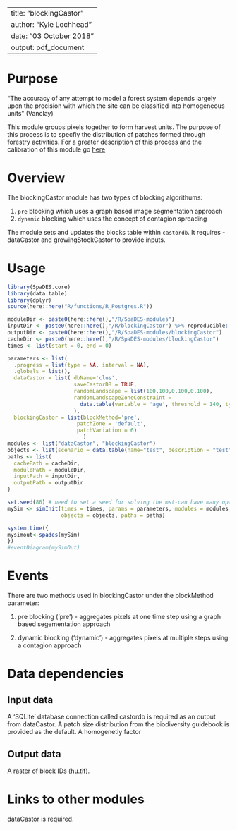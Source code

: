 <!--
Copyright 2023 Province of British Columbia
 
Licensed under the Apache License, Version 2.0 (the "License");
you may not use this file except in compliance with the License.
You may obtain a copy of the License at
 
http://www.apache.org/licenses/LICENSE-2.0
 
Unless required by applicable law or agreed to in writing, software distributed under the License is distributed on an "AS IS" BASIS,
WITHOUT WARRANTIES OR CONDITIONS OF ANY KIND, either express or implied.
See the License for the specific language governing permissions and limitations under the License.-->

---
title: "blockingCastor"
author: "Kyle Lochhead"
date: "03 October 2018"
output: pdf_document
---

# Purpose

"The accuracy of any attempt to model a forest system depends largely upon
the precision with which the site can be classified into homogeneous units" (Vanclay)

This module groups pixels together to form harvest units. The purpose of this process is to specfiy the distribution of patches formed through forestry activities. For a greater description of this process and the calibration of this module go [here](https://github.com/bcgov/castor/blob/master/reports/harvest/draft-CLUS-blocking.md) 

# Overview

The blockingCastor module has two types of blocking algorithums:

1. `pre` blocking which uses a graph based image segmentation approach
2. `dynamic` blocking which uses the concept of contagion spreading

The module sets and updates the blocks table within `castordb`. It requires - dataCastor and growingStockCastor to provide inputs.

# Usage

```r
library(SpaDES.core)
library(data.table)
library(dplyr)
source(here::here("R/functions/R_Postgres.R"))

moduleDir <- paste0(here::here(),"/R/SpaDES-modules")
inputDir <- paste0(here::here(),"/R/blockingCastor") %>% reproducible::checkPath(create = TRUE)
outputDir <- paste0(here::here(),"/R/SpaDES-modules/blockingCastor")
cacheDir <- paste0(here::here(),"/R/SpaDES-modules/blockingCastor")
times <- list(start = 0, end = 0)

parameters <- list(
  .progress = list(type = NA, interval = NA),
  .globals = list(),
  dataCastor = list( dbName='clus',
                     saveCastorDB = TRUE,
                     randomLandscape = list(100,100,0,100,0,100),
                     randomLandscapeZoneConstraint = 
                       data.table(variable = 'age', threshold = 140, type = 'ge', percentage = 20)
                     ),
  blockingCastor = list(blockMethod='pre', 
                      patchZone = 'default',
                      patchVariation = 6)
                        )
modules <- list("dataCastor", "blockingCastor")
objects <- list(scenario = data.table(name="test", description = "test"))
paths <- list(
  cachePath = cacheDir,
  modulePath = moduleDir,
  inputPath = inputDir,
  outputPath = outputDir
)

set.seed(86) # need to set a seed for solving the mst-can have many optimal solutions
mySim <- simInit(times = times, params = parameters, modules = modules,
                 objects = objects, paths = paths)

system.time({
mysimout<-spades(mySim)
})
#eventDiagram(mySimOut)
```

# Events

There are two methods used in blockingCastor under the blockMethod parameter:

1. pre blocking ('pre') - aggregates pixels at one time step using a graph based segementation approach

2. dynamic blocking ('dynamic')  - aggregates pixels at multiple steps using a contagion approach

# Data dependencies

## Input data

A 'SQLite' database connection called castordb is required as an output from dataCastor.
A patch size distribution from the biodiversity guidebook is provided as the default.
A homogenetiy factor 


## Output data

A raster of block IDs (hu.tif).

# Links to other modules

dataCastor is required.


